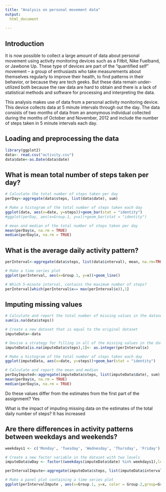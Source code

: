 ```yaml
---
title: "Analysis on personal movement data"
output: 
  html_document
    
---
```

## Introduction

It is now possible to collect a large amount of data about personal movement using activity monitoring devices such as a Fitbit, Nike Fuelband, or Jawbone Up. These type of devices are part of the "quantified self" movement -- a group of enthusiasts who take measurements about themselves regularly to improve their health, to find patterns in their behavior, or because they are tech geeks. But these data remain under-utilized both because the raw data are hard to obtain and there is a lack of statistical methods and software for processing and interpreting the data.

This analysis makes use of data from a personal activity monitoring device. This device collects data at 5 minute intervals through out the day. The data consists of two months of data from an anonymous individual collected during the months of October and November, 2012 and include the number of steps taken in 5 minute intervals each day.

## Loading and preprocessing the data
```r
library(ggplot2)
data<- read.csv("activity.csv")
data$date<-as.Date(data$date)
```



## What is mean total number of steps taken per day?

```r
# Calculate the total number of steps taken per day
perDay<-aggregate(data$steps, list(data$date), sum)

# Make a histogram of the total number of steps taken each day
ggplot(data, aes(x=date, y=steps))+geom_bar(stat = "identity")
#ggplot(perDay, aes(x=Group.1, y=x))+geom_bar(stat = "identity")

# mean and median of the total number of steps taken per day
mean(perDay$x, na.rm = TRUE)
median(perDay$x, na.rm = TRUE)
```


## What is the average daily activity pattern?
```r
perInterval<-aggregate(data$steps, list(data$interval), mean, na.rm=TRUE)

# Make a time series plot
ggplot(perInterval, aes(x=Group.1, y=x))+geom_line()

# Which 5-minute interval, contains the maximum number of steps?
perInterval[which(perInterval$x== max(perInterval$x)),1] 
```

## Imputing missing values
```r
# Calculate and report the total number of missing values in the dataset
sum(is.na(data$steps))

# Create a new dataset that is equal to the original dataset 
imputeData<-data

# Devise a strategy for filling in all of the missing values in the dataset
imputeData[is.na(imputeData$steps),1]<- as.integer(perInterval$x)

# Make a histogram of the total number of steps taken each day
ggplot(imputeData, aes(x=date, y=steps))+geom_bar(stat = "identity")

# Calculate and report the mean and median
perDayImputed<-aggregate(imputeData$steps, list(imputeData$date), sum)
mean(perDay$x, na.rm = TRUE)
median(perDay$x, na.rm = TRUE)

```

Do these values differ from the estimates from the first part of the assignment? 
    Yes
    
What is the impact of imputing missing data on the estimates of the 
total daily number of steps?
    It has increased

## Are there differences in activity patterns between weekdays and weekends?
```r
weekdays1 <- c('Monday', 'Tuesday', 'Wednesday', 'Thursday', 'Friday')

# Create a new factor variable in the dataset with two levels 
imputeData$wDay <- factor((weekdays(imputeData$date) %in% weekdays1),levels=c(FALSE, TRUE), labels=c('weekend', 'weekday'))

perIntervalImpute<-aggregate(imputeData$steps, list(imputeData$interval, imputeData$wDay), mean)

# Make a panel plot containing a time series plot
ggplot(perIntervalImpute , aes(x=Group.1, y=x, color = Group.2,group=Group.2))+geom_line()+facet_wrap(~Group.2,nrow = 2)

```
